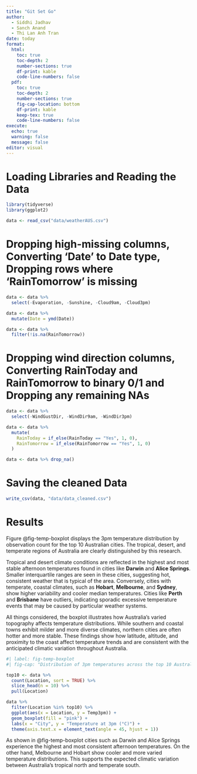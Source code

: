 ```yaml
---
title: "Git Set Go"
author: 
  - Siddhi Jadhav
  - Sanch Anand
  - Thi Lan Anh Tran
date: today
format: 
  html:
    toc: true
    toc-depth: 2
    number-sections: true
    df-print: kable
    code-line-numbers: false
  pdf:
    toc: true
    toc-depth: 2
    number-sections: true
    fig-cap-location: bottom
    df-print: kable
    keep-tex: true
    code-line-numbers: false
execute:
  echo: true
  warning: false
  message: false
editor: visual
---
```


# Loading Libraries and Reading the Data

```r
library(tidyverse)
library(ggplot2)
```

```r
data <- read_csv("data/weatherAUS.csv")
```

# Dropping high-missing columns, Converting 'Date' to Date type, Dropping rows where 'RainTomorrow' is missing

```r
data <- data %>%
  select(-Evaporation, -Sunshine, -Cloud9am, -Cloud3pm)

data <- data %>%
  mutate(Date = ymd(Date))

data <- data %>%
  filter(!is.na(RainTomorrow))
```

# Dropping wind direction columns, Converting RainToday and RainTomorrow to binary 0/1 and Dropping any remaining NAs

```r
data <- data %>%
  select(-WindGustDir, -WindDir9am, -WindDir3pm)

data <- data %>%
  mutate(
    RainToday = if_else(RainToday == "Yes", 1, 0),
    RainTomorrow = if_else(RainTomorrow == "Yes", 1, 0)
  )

data <- data %>% drop_na()
```

# Saving the cleaned Data

```r
write_csv(data, "data/data_cleaned.csv")
```

# Results

Figure @fig-temp-boxplot displays the 3pm temperature distribution by observation count for the top 10 Australian cities. The tropical, desert, and temperate regions of Australia are clearly distinguished by this research.

Tropical and desert climate conditions are reflected in the highest and most stable afternoon temperatures found in cities like **Darwin** and **Alice Springs**. Smaller interquartile ranges are seen in these cities, suggesting hot, consistent weather that is typical of the area. Conversely, cities with temperate, coastal climates, such as **Hobart**, **Melbourne**, and **Sydney**, show higher variability and cooler median temperatures. Cities like **Perth** and **Brisbane** have outliers, indicating sporadic excessive temperature events that may be caused by particular weather systems.

All things considered, the boxplot illustrates how Australia's varied topography affects temperature distributions. While southern and coastal towns exhibit milder and more diverse climates, northern cities are often hotter and more stable. These findings show how latitude, altitude, and proximity to the coast affect temperature trends and are consistent with the anticipated climatic variation throughout Australia.

```r
#| label: fig-temp-boxplot
#| fig-cap: "Distribution of 3pm temperatures across the top 10 Australian cities by observation count, highlighting differences between tropical and temperate regions."

top10 <- data %>%
  count(Location, sort = TRUE) %>%
  slice_head(n = 10) %>%
  pull(Location)

data %>%
  filter(Location %in% top10) %>%
  ggplot(aes(x = Location, y = Temp3pm)) +
  geom_boxplot(fill = "pink") +
  labs(x = "City", y = "Temperature at 3pm (°C)") +
  theme(axis.text.x = element_text(angle = 45, hjust = 1))
```

As shown in @fig-temp-boxplot cities such as Darwin and Alice Springs experience the highest and most consistent afternoon temperatures. On the other hand, Melbourne and Hobart show cooler and more varied temperature distributions. This supports the expected climatic variation between Australia's tropical north and temperate south.

